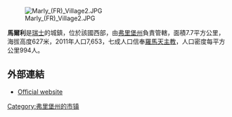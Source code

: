 [[Image:Marly_(FR)_Village2.JPG|right]]

'''馬爾利'''是[[瑞士|瑞士]]的城鎮，位於該國西部，由[[弗里堡州|弗里堡州]]負責管轄，面積7.7平方公里，海拔高度627米，2011年人口7,653，七成人口信奉[[羅馬天主教|羅馬天主教]]，人口密度每平方公里994人。

==外部連結==
* [https://web.archive.org/web/20190616184637/https://www.marly.ch/ Official website] {{fr icon}}

{{Authority control}}
{{Switzerland-geo-stub}}
[[Category:弗里堡州的市镇|Category:弗里堡州的市镇]]